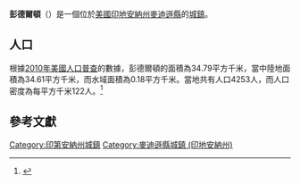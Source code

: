 {{noteTA
|G1=USState
|G2=地名
|G3=Unit
}}
{{Infobox settlement
|name            = 彭德爾頓
|native_name = Pendleton
|settlement_type          = [[鎮|城鎮]]
|image_skyline            = Pendleton, Indiana.jpg
|imagesize                = 250px
|image_map                = Madison County Indiana Incorporated and Unincorporated areas Pendleton Highlighted 1858662.svg
|mapsize                  = 250px
|subdivision_type         = [[世界政區索引|國家]]
|subdivision_type1        = [[美国州份|州份]]
|subdivision_type2        = [[印地安納州行政區劃|縣]]
|subdivision_name         = [[美国|美国]]
|subdivision_name1        = [[印地安納州|印地安納州]]
|subdivision_name2        = [[麥迪遜縣_(印地安納州)|麥迪遜縣]]
|elevation_ft             = 846
|elevation_m              = 258
|timezone                 = [[北美东部时区|CST]]
|area_total_km2           = 34.79
|area_land_km2            = 34.61
|area_water_km2           = 0.18
|area_total_sq_mi         = 
|area_land_sq_mi          = 
|area_water_sq_mi         = 
|population_as_of         = [[2010年美國人口普查|2010]]
|population_footnotes     = 
|population_total         = 4253
|population_density_km2   = auto
|population_density_sq_mi = auto
|utc_offset               = -5
|coordinates              = {{coord|40|00|10|N|85|44|48|W|display=inline,title}}
| coor_pinpoint           = 
| coordinates_footnotes   = 
|timezone_DST             = EDT
|utc_offset_DST           = -4
|postal_code_type         = [[美國郵區編號|郵區編號]]
|postal_code              = 46064
|area_code                = {{link-en|电话区号765|Area code 765|765}}
|blank_name = [[地名信息系统|GNIS ID]]
|blank_info = 440989<ref name="GNIS">{{cite gnis|440989|Pendleton}}</ref>
}}
'''彭德爾頓'''（{{lang-en|Pendleton}}）是一個位於[[美國|美國]][[印地安納州|印地安納州]][[麥迪遜縣_(印地安納州)|麥迪遜縣]]的[[鎮|城鎮]]。

== 人口 ==
根據[[2010年美國人口普查|2010年美國人口普查]]的數據，彭德爾頓的面積為34.79平方千米，當中陸地面積為34.61平方千米，而水域面積為0.18平方千米。當地共有人口4253人，而人口密度為每平方千米122人。<ref name="GR8">{{cite web|url=http://factfinder2.census.gov|publisher=[[美国人口调查局|美国人口调查局]]|accessdate=2011-05-14|title=American FactFinder|archive-date=2013-09-11|archive-url=https://web.archive.org/web/20130911234518/http://factfinder2.census.gov/|dead-url=no}}</ref>

== 參考文獻 ==
{{reflist}}
{{麥迪遜縣 (印地安納州)}}
{{Indiana-geo-stub}}
{{DEFAULTSORT:Pendleton, Indiana}}
[[Category:印第安納州城鎮|Category:印第安納州城鎮]]
[[Category:麥迪遜縣城鎮_(印地安納州)|Category:麥迪遜縣城鎮 (印地安納州)]]
